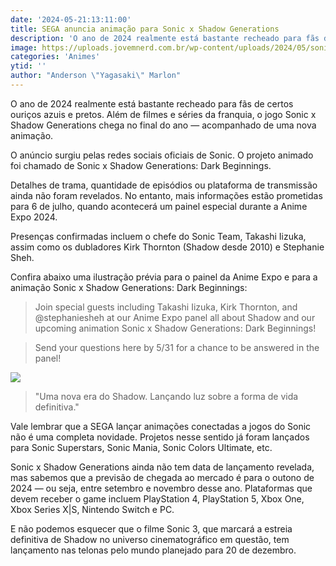 ```yaml
---
date: '2024-05-21:13:11:00'
title: SEGA anuncia animação para Sonic x Shadow Generations
description: 'O ano de 2024 realmente está bastante recheado para fãs de certos ouriços azuis e pretos. Além de filmes e séries da franquia, o jogo Sonic x Shadow Generations chega no final do ano — acompanhado de uma nova animação.'
image: https://uploads.jovemnerd.com.br/wp-content/uploads/2024/05/sonic_shadow_generations_animacao__0o40093.jpg
categories: 'Animes'
ytid: ''
author: "Anderson \"Yagasaki\" Marlon"
---
```


O ano de 2024 realmente está bastante recheado para fãs de certos ouriços azuis e pretos. Além de filmes e séries da franquia, o jogo Sonic x Shadow Generations chega no final do ano — acompanhado de uma nova animação.

O anúncio surgiu pelas redes sociais oficiais de Sonic. O projeto animado foi chamado de Sonic x Shadow Generations: Dark Beginnings.

Detalhes de trama, quantidade de episódios ou plataforma de transmissão ainda não foram revelados. No entanto, mais informações estão prometidas para 6 de julho, quando acontecerá um painel especial durante a Anime Expo 2024.

Presenças confirmadas incluem o chefe do Sonic Team, Takashi Iizuka, assim como os dubladores Kirk Thornton (Shadow desde 2010) e Stephanie Sheh.

Confira abaixo uma ilustração prévia para o painel da Anime Expo e para a animação Sonic x Shadow Generations: Dark Beginnings:

> Join special guests including Takashi Iizuka, Kirk Thornton, and @stephaniesheh at our Anime Expo panel all about Shadow and our upcoming animation Sonic x Shadow Generations: Dark Beginnings!

> Send your questions here by 5/31 for a chance to be answered in the panel!

![](https://pbs.twimg.com/media/GNfmOYGbgAAoeXa?format=jpg&name=medium)

> "Uma nova era do Shadow. Lançando luz sobre a forma de vida definitiva."

Vale lembrar que a SEGA lançar animações conectadas a jogos do Sonic não é uma completa novidade. Projetos nesse sentido já foram lançados para Sonic Superstars, Sonic Mania, Sonic Colors Ultimate, etc.

Sonic x Shadow Generations ainda não tem data de lançamento revelada, mas sabemos que a previsão de chegada ao mercado é para o outono de 2024 — ou seja, entre setembro e novembro desse ano. Plataformas que devem receber o game incluem PlayStation 4, PlayStation 5, Xbox One, Xbox Series X|S, Nintendo Switch e PC.

E não podemos esquecer que o filme Sonic 3, que marcará a estreia definitiva de Shadow no universo cinematográfico em questão, tem lançamento nas telonas pelo mundo planejado para 20 de dezembro.
